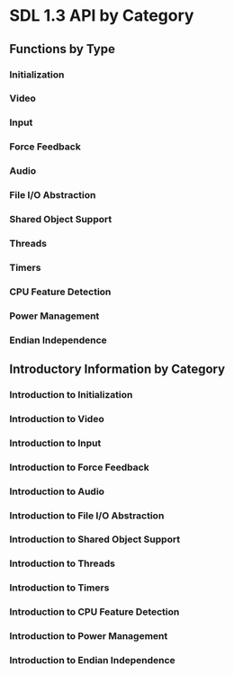 <!-- #master-page:CategoryTemplate -->
<!-- #master-date:Unknown-Date -->
<!-- format wiki -->
<!-- language en -->

= SDL 1.3 API by Category =


== Functions by Type ==

=== Initialization ===
=== Video ===
=== Input ===
=== Force Feedback ===
=== Audio ===
=== File I/O Abstraction ===
=== Shared Object Support ===
=== Threads ===
=== Timers ===
=== CPU Feature Detection ===
=== Power Management ===
=== Endian Independence ===

== Introductory Information by Category ==

=== Introduction to Initialization ===
=== Introduction to Video ===
=== Introduction to Input ===
=== Introduction to Force Feedback ===
=== Introduction to Audio ===
=== Introduction to File I/O Abstraction ===
=== Introduction to Shared Object Support ===
=== Introduction to Threads ===
=== Introduction to Timers ===
=== Introduction to CPU Feature Detection ===
=== Introduction to Power Management ===
=== Introduction to Endian Independence ===
